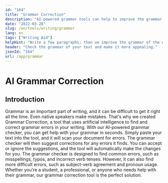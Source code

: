 ```yaml
---
id: "164"
title: "Grammar Correction"
description: "AI-powered grammar tools can help to improve the grammar and punctuation of your writing."
date: "2022-03-28"
slug: /en/tools/writing/grammar
lang: en
tags: ["Writing Aid"]
helpHint: "Write a few paragraphs; then we improve the grammar of the given text."
header: "Check the grammar of your text and make it more appealing."
jsonId: "164"
url: /app/grammar
---
```


# AI Grammar Correction

## Introduction

Grammar is an important part of writing, and it can be difficult to get it right all the time. Even native speakers make mistakes. That's why we created Grammar Correction, a tool that uses artificial intelligence to find and correct grammar errors in your writing. With our AI-powered grammar checker, you can get help with your grammar in seconds. Simply paste your text into the tool, and it will scan your document for errors. The grammar checker will then suggest corrections for any errors it finds. You can accept or ignore the suggestions, and the tool will automatically make the changes for you. The grammar checker is designed to find common errors, such as misspellings, typos, and incorrect verb tenses. However, it can also find more difficult errors, such as subject-verb agreement and pronoun usage. Whether you're a student, a professional, or anyone who needs help with their grammar, our grammar correction tool is the perfect solution.
